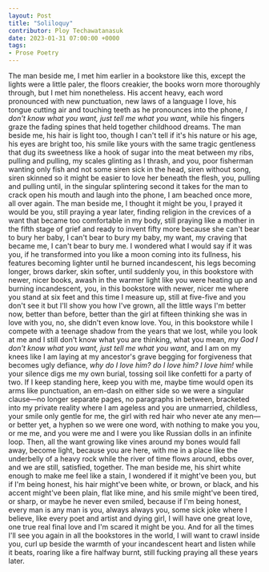 ---
layout: Post
title: "Soliloquy"
contributor: Ploy Techawatanasuk
date: 2023-01-31 07:00:00 +0000
tags: 
- Prose Poetry
---
The man beside me, I met him earlier in a bookstore like this, except the lights were a little paler, the floors creakier, the books worn more thoroughly through, but I met him nonetheless. His accent heavy, each word pronounced with new punctuation, new laws of a language I love, his tongue cutting air and touching teeth as he pronounces into the phone, <em>I don't know what you want, just tell me what you want</em>, while his fingers graze the fading spines that held together childhood dreams. The man beside me, his hair is light too, though I can't tell if it's his nature or his age, his eyes are bright too, his smile like yours with the same tragic gentleness that dug its sweetness like a hook of sugar into the meat between my ribs, pulling and pulling, my scales glinting as I thrash, and you, poor fisherman wanting only fish and not some siren sick in the head, siren without song, siren skinned so it might be easier to love her beneath the flesh, you, pulling and pulling until, in the singular splintering second it takes for the man to crack open his mouth and laugh into the phone, I am beached once more, all over again. The man beside me, I thought it might be you, I prayed it would be you, still praying a year later, finding religion in the crevices of a want that became too comfortable in my body, still praying like a mother in the fifth stage of grief and ready to invent fifty more because she can't bear to bury her baby, I can't bear to bury my baby, my want, my craving that became me, I can't bear to bury me. I wondered what I would say if it was you, if he transformed into you like a moon coming into its fullness, his features becoming lighter until he burned incandescent, his legs becoming longer, brows darker, skin softer, until suddenly you, in this bookstore with newer, nicer books, awash in the warmer light like you were heating up and burning incandescent, you, in this bookstore with newer, nicer me where you stand at six feet and this time I measure up, still at five-five and you don't see it but I'll show you how I've grown, all the little ways I'm better now, better than before, better than the girl at fifteen thinking she was in love with you, no, she didn't even know love. You, in this bookstore while I compete with a teenage shadow from the years that we lost, while you look at me and I still don't know what you are thinking, what you mean, <em>my God I don't know what you want, just tell me what you want</em>, and I am on my knees like I am laying at my ancestor's grave begging for forgiveness that becomes ugly defiance, <em>why do I love him? do I love him? I love him!</em> while your silence digs me my own burial, tossing soil like confetti for a party of two. If I keep standing here, keep you with me, maybe time would open its arms like punctuation, an em-dash on either side so we were a singular clause—no longer separate pages, no paragraphs in between, bracketed into my private reality where I am ageless and you are unmarried, childless, your smile only gentle for me, the girl with red hair who never ate any men—or better yet, a hyphen so we were one word, with nothing to make you you, or me me, and you were me and I were you like Russian dolls in an infinite loop. Then, all the want growing like vines around my bones would fall away, become light, because you are here, with me in a place like the underbelly of a heavy rock while the river of time flows around, ebbs over, and we are still, satisfied, together. The man beside me, his shirt white enough to make me feel like a stain, I wondered if it might've been you, but if I'm being honest, his hair might've been white, or brown, or black, and his accent might've been plain, flat like mine, and his smile might've been tired, or sharp, or maybe he never even smiled, because if I'm being honest, every man is any man is you, always always you, some sick joke where I believe, like every poet and artist and dying girl, I will have one great love, one true real final love and I'm scared it might be you. And for all the times I'll see you again in all the bookstores in the world, I will want to crawl inside you, curl up beside the warmth of your incandescent heart and listen while it beats, roaring like a fire halfway burnt, still fucking praying all these years later.